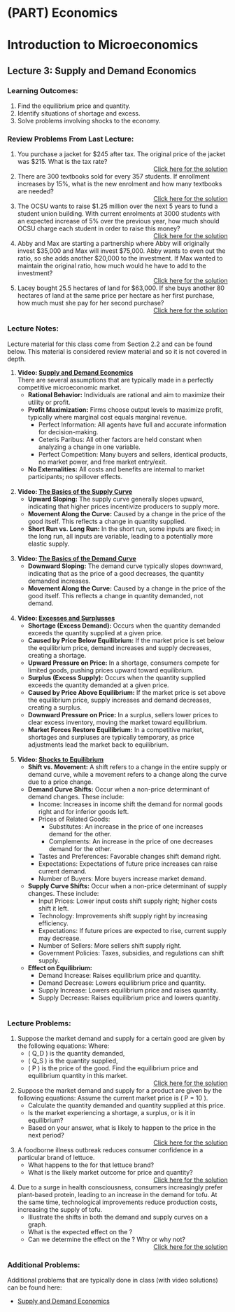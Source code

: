 #  (PART) Economics {-}

#  Introduction to Microeconomics


##  Lecture 3:  Supply and Demand Economics {.unnumbered}

###  Learning Outcomes: {-}

1. Find the equilibrium price and quantity.
2. Identify situations of shortage and excess.
3. Solve problems involving shocks to the economy.

###  Review Problems From Last Lecture: {-}

   1.  You purchase a jacket for \$245 after tax.  The original price of the jacket was \$215.  What is the tax rate?
	  	 <div style="text-align: right;">[Click here for the solution](https://youtu.be/YnkjwUr_YFQ)</div>
   2.  There are 300 textbooks sold for every 357 students.  If enrollment  increases by 15\%, what is the new enrolment  and how many textbooks are needed?
	  	 <div style="text-align: right;">[Click here for the solution](https://youtu.be/clGY-9mrAFU)</div>	  	 
   3.  The OCSU wants to raise \$1.25 million over the next 5 years to fund a student union building.  With current enrolments at 3000 students with an expected increase of 5\% over the previous year, how much should OCSU charge each student in order to raise this money?
	  	 <div style="text-align: right;">[Click here for the solution](https://youtu.be/Aum_ZyukTHM)</div>	  	 
   4.  Abby and Max are starting a partnership where Abby will originally invest \$35,000 and Max will invest \$75,000.  Abby wants to even out the ratio, so she adds another \$20,000 to the investment.  If Max wanted to maintain the original ratio, how much would he have to add to the investment?
	  	 <div style="text-align: right;">[Click here for the solution](https://youtu.be/vrGvTSZJ8uI)</div>	  	 
   5.  Lacey bought 25.5 hectares of land for \$63,000.  If she buys another 80 hectares of land at the same price per hectare as her first purchase, how much must she pay for her second purchase?
	  	 <div style="text-align: right;">[Click here for the solution](https://youtu.be/PSSyIpvduZs)</div>	  	 
	  	 
	  	 

###  Lecture Notes: {-}

Lecture material for this class come from Section 2.2 and can be found below.  This material is considered review material and so it is not covered in depth.


1. **Video: [Supply and Demand Economics](ttps://www.bing.com/videos/riverview/relatedvideo?q=youtube+\%2b+assumptions+in+microeconomics&mid=9CED92F92F430E9D1F069CED92F92F430E9D1F06&FORM=VIRE)**  
There are several assumptions that are typically made in a perfectly competitive microeconomic market.
   *  **Rational Behavior:** Individuals are rational and aim to maximize their utility or profit.
	 *  **Profit Maximization:** Firms choose output levels to maximize profit, typically where marginal cost equals marginal revenue.
    	 * Perfect Information: All agents have full and accurate information for decision-making.
    	 * Ceteris Paribus: All other factors are held constant when analyzing a change in one variable.
    	 * Perfect Competition: Many buyers and sellers, identical products, no market power, and free market entry/exit.    
	 *  **No Externalities:** All costs and benefits are internal to market participants; no spillover effects. <br><br>
2. **Video: [The Basics of the Supply Curve](https://www.bing.com/videos/riverview/relatedvideo?&q=youtube+\%2b+the+basics+of+the+supply+curve&&mid=0B4E6D4CB20ADD15E9600B4E6D4CB20ADD15E960&&FORM=VRDGAR)**  
   *  **Upward Sloping:** The supply curve generally slopes upward, indicating that higher prices incentivize producers to supply more.
	 *  **Movement Along the Curve:** Caused by a change in the price of the good itself. This reflects a change in quantity supplied.
	 *  **Short Run vs. Long Run:** In the short run, some inputs are fixed; in the long run, all inputs are variable, leading to a potentially more elastic supply.  <br><br>
3. **Video: [The Basics of the Demand Curve](https://www.youtube.com/watch?v=kUPm2tMCbGE)**  
   *  **Downward Sloping:** The demand curve typically slopes downward, indicating that as the price of a good decreases, the quantity demanded increases.
   *  **Movement Along the Curve:** Caused by a change in the price of the good itself. This reflects a change in quantity demanded, not demand.  <br><br>
4. **Video: [Excesses and Surplusses](https://www.youtube.com/watch?v=7eZcPs9z9OA)**  
   *  **Shortage (Excess Demand):** Occurs when the quantity demanded exceeds the quantity supplied at a given price.    
	 *  **Caused by Price Below Equilibrium:** If the market price is set below the equilibrium price, demand increases and supply decreases, creating a shortage.    
	 *  **Upward Pressure on Price:** In a shortage, consumers compete for limited goods, pushing prices upward toward equilibrium.
	 *  **Surplus (Excess Supply):** Occurs when the quantity supplied exceeds the quantity demanded at a given price.
	 *  **Caused by Price Above Equilibrium:** If the market price is set above the equilibrium price, supply increases and demand decreases, creating a surplus.
	 *  **Downward Pressure on Price:** In a surplus, sellers lower prices to clear excess inventory, moving the market toward equilibrium.
	 *  **Market Forces Restore Equilibrium:** In a competitive market, shortages and surpluses are typically temporary, as price adjustments lead the market back to equilibrium.  <br><br>
5. **Video: [Shocks to Equilibrium](https://www.youtube.com/watch?v=6dwSIO_Slhc)**  
   *  **Shift vs. Movement:** A shift refers to a change in the entire supply or demand curve, while a movement refers to a change along the curve due to a price change.
   *  **Demand Curve Shifts:** Occur when a non-price determinant of demand changes. These include:
       *  Income: Increases in income shift the demand for normal goods right and for inferior goods left.
       *  Prices of Related Goods:
          * Substitutes: An increase in the price of one increases demand for the other.
          * Complements: An increase in the price of one decreases demand for the other.
       * Tastes and Preferences: Favorable changes shift demand right.
       * Expectations: Expectations of future price increases can raise current demand.
       * Number of Buyers: More buyers increase market demand.
   *  **Supply Curve Shifts:** Occur when a non-price determinant of supply changes. These include:
       * Input Prices: Lower input costs shift supply right; higher costs shift it left.
       * Technology: Improvements shift supply right by increasing efficiency.
       * Expectations: If future prices are expected to rise, current supply may decrease.
       * Number of Sellers: More sellers shift supply right.
       * Government Policies: Taxes, subsidies, and regulations can shift supply.
   *  **Effect on Equilibrium:** 
       * Demand Increase: Raises equilibrium price and quantity.
       * Demand Decrease: Lowers equilibrium price and quantity.
       * Supply Increase: Lowers equilibrium price and raises quantity.
       * Supply Decrease: Raises equilibrium price and lowers quantity. <br><br>




###  Lecture Problems: {-}

1. Suppose the market demand and supply for a certain good are given by the following equations:
\begin{align*}
Q_D &= 100 - 2P \quad (Demand) \\
Q_S &= 20 + 3P \quad (Supply)
\end{align*}
Where:
   *  \( Q_D \) is the quantity demanded,
   *  \( Q_S \) is the quantity supplied,
   *  \( P \) is the price of the good.
Find the equilibrium price and equilibrium quantity in this market.
	  	 <div style="text-align: right;">[Click here for the solution](https://youtu.be/Abb7bN8yySg)</div>
2. Suppose the market demand and supply for a product are given by the following equations:
\begin{align*}
Q_D &= 80 - 2P \quad (Demand) \\
Q_S &= 20 + 3P \quad (Supply)
\end{align*}
Assume the current market price is \( P = 10 \).  
   *  Calculate the quantity demanded and quantity supplied at this price.
   *  Is the market experiencing a shortage, a surplus, or is it in equilibrium?
   *  Based on your answer, what is likely to happen to the price in the next period?
	  	 <div style="text-align: right;">[Click here for the solution]({https://youtu.be/SKh2EvI4YLc})</div>
3. A foodborne illness outbreak reduces consumer confidence in a particular brand of lettuce.  
   *  What happens to the \textcolor{red}{demand curve} for that lettuce brand?
   *  What is the likely market outcome for price and quantity?
	  	 <div style="text-align: right;">[Click here for the solution](https://youtu.be/ChjAjdemwR4)</div>
4. Due to a surge in health consciousness, consumers increasingly prefer plant-based protein, leading to an increase in the demand for tofu. At the same time, technological improvements reduce production costs, increasing the supply of tofu.  
   *  Illustrate the shifts in both the demand and supply curves on a graph.
   *  What is the expected effect on the \textcolor{blue}{equilibrium quantity}?
   *  Can we determine the effect on the \textcolor{blue}{equilibrium price}? Why or why not?
	  	 <div style="text-align: right;">[Click here for the solution](https://youtu.be/RlajAIMXlyA)</div>




###  Additional Problems: {-}

Additional problems that are typically done in class (with video solutions) can be found here:

*  [Supply and Demand Economics](https://theelementsmath.github.io/M114/introduction-to-microeconomics.html\#supply-and-demand-economics)


